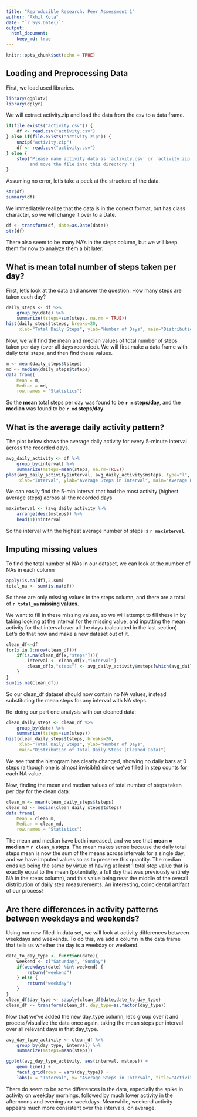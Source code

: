 ```yaml
---
title: "Reproducible Research: Peer Assessment 1"
author: "Akhil Kota"
date: "`r Sys.Date()`"
output: 
  html_document:
    keep_md: true
---
```

```r
knitr::opts_chunk$set(echo = TRUE)
```

## Loading and Preprocessing Data

First, we load used libraries.
```r
library(ggplot2)
library(dplyr)
```

We will extract activity.zip and load the data from the csv to a data frame.
```r
if(file.exists("activity.csv")) {
    df <- read.csv("activity.csv")
} else if(file.exists("activity.zip")) {
    unzip("activity.zip")
    df <- read.csv("activity.csv")
} else {
    stop("Please name activity data as 'activity.csv' or 'activity.zip' 
         and move the file into this directory.")
}
```

Assuming no error, let's take a peek at the structure of the data.
```r
str(df)
summary(df)
```

We immediately realize that the data is in the correct format, but has class character, so we will change it over to a Date.
```r
df <- transform(df, date=as.Date(date))
str(df)
```

There also seem to be many NA's in the steps column, but we will keep them for now to analyze them a bit later.

## What is mean total number of steps taken per day?

First, let's look at the data and answer the question: How many steps are taken each day?
```r
daily_steps <- df %>% 
    group_by(date) %>% 
    summarize(tsteps=sum(steps, na.rm = TRUE))
hist(daily_steps$tsteps, breaks=20,
     xlab="Total Daily Steps", ylab="Number of Days", main="Distribution of Total Daily Steps")
```

Now, we will find the mean and median values of total number of steps taken per day (over all days recorded). We will first make a data frame with daily total steps, and then find these values.
```r
m <- mean(daily_steps$tsteps)
md <- median(daily_steps$tsteps)
data.frame(
    Mean = m, 
    Median = md, 
    row.names = "Statistics")
```

So the **mean** total steps per day was found to be **`r m` steps/day**, and the **median** was found to be **`r md` steps/day**.

## What is the average daily activity pattern?

The plot below shows the average daily activity for every 5-minute interval across the recorded days.

```r
avg_daily_activity <- df %>% 
    group_by(interval) %>% 
    summarize(msteps=mean(steps, na.rm=TRUE))
plot(avg_daily_activity$interval, avg_daily_activity$msteps, type="l",
     xlab="Interval", ylab="Average Steps in Interval", main="Average Daily Activity Across All Measured Days")
```

We can easily find the 5-min interval that had the most activity (highest average steps) across all the recorded days. 
```r
maxinterval <- (avg_daily_activity %>%
    arrange(desc(msteps)) %>%
    head(1))$interval
```

So the interval with the highest average number of steps is **`r maxinterval`**.

## Imputing missing values

To find the total number of NAs in our dataset, we can look at the number of NAs in each column
```r
apply(is.na(df),2,sum)
total_na <- sum(is.na(df))
```
So there are only missing values in the steps column, and there are a total of **`r total_na` missing values**.  
  
We want to fill in these missing values, so we will attempt to fill these in by taking looking at the interval for the missing value, and inputting the mean activity for that interval over all the days (calculated in the last section). Let's do that now and make a new dataset out of it.

```r
clean_df<-df
for(x in 1:nrow(clean_df)){
    if(is.na(clean_df[x,"steps"])){
        interval <- clean_df[x,"interval"]
        clean_df[x,"steps"] <- avg_daily_activity$msteps[which(avg_daily_activity$interval==interval)]
    }
}
sum(is.na(clean_df))
```
So our clean_df dataset should now contain no NA values, instead substituting the mean steps for any interval with NA steps.  
  
Re-doing our part one analysis with our cleaned data:
```r
clean_daily_steps <- clean_df %>% 
    group_by(date) %>% 
    summarize(tsteps=sum(steps))
hist(clean_daily_steps$tsteps, breaks=20,
     xlab="Total Daily Steps", ylab="Number of Days", 
     main="Distribution of Total Daily Steps (Cleaned Data)")
```

We see that the histogram has clearly changed, showing no daily bars at 0 steps (although one is almost invisible) since we've filled in step counts for each NA value.  
  
Now, finding the mean and median values of total number of steps taken per day for the clean data:
```r
clean_m <- mean(clean_daily_steps$tsteps)
clean_md <- median(clean_daily_steps$tsteps)
data.frame(
    Mean = clean_m, 
    Median = clean_md, 
    row.names = "Statistics")
```

The mean and median have both increased, and we see that **mean = median = `r clean_m` steps**. The mean makes sense because the daily total steps mean is now the sum of the means across intervals for a single day, and we have imputed values so as to preserve this quantity. The median ends up being the same by virtue of having at least 1 total step value that is exactly equal to the mean (potentially, a full day that was previously entirely NA in the steps column), and this value being near the middle of the overall distribution of daily step measurements. An interesting, coincidental artifact of our process!

## Are there differences in activity patterns between weekdays and weekends?
Using our new filled-in data set, we will look at activity differences between weekdays and weekends. To do this, we add a column in the data frame that tells us whether the day is a weekday or weekend.
```r
date_to_day_type <- function(date){
    weekend <- c("Saturday", "Sunday")
    if(weekdays(date) %in% weekend) {
        return("weekend")
    } else {
        return("weekday")
    }
}
clean_df$day_type <- sapply(clean_df$date,date_to_day_type)
clean_df <- transform(clean_df, day_type=as.factor(day_type))
```

Now that we've added the new day_type column, let's group over it and process/visualize the data once again, taking the mean steps per interval over all relevant days in that day_type.
```r
avg_day_type_activity <- clean_df %>% 
    group_by(day_type, interval) %>% 
    summarize(msteps=mean(steps))

ggplot(avg_day_type_activity, aes(interval, msteps)) +
    geom_line() +
    facet_grid(rows = vars(day_type)) +
    labs(x = "Interval", y= "Average Steps in Interval", title="Activity on Weekdays vs Weekends")
```

There do seem to be some differences in the data, especially the spike in activity on weekday mornings, followed by much lower activity in the afternoons and evenings on weekdays. Meanwhile, weekend activity appears much more consistent over the intervals, on average.
